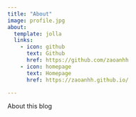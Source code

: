 ---
title: "About"
image: profile.jpg
about:
  template: jolla
  links:
    - icon: github
      text: Github
      href: https://github.com/zaoanhh
    - icon: homepage
      text: Homepage
      href: https://zaoanhh.github.io/

---

About this blog
